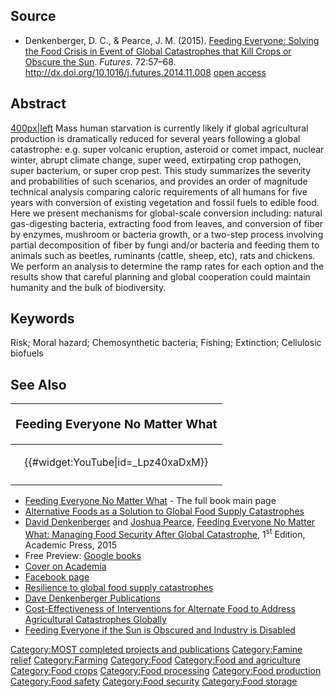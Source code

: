 {{MOST}}
{{Pearce-pubs}}
==Source==
* Denkenberger, D. C., & Pearce, J. M. (2015). [http://www.sciencedirect.com/science/article/pii/S0016328714001931 Feeding Everyone: Solving the Food Crisis in Event of Global Catastrophes that Kill Crops or Obscure the Sun]. ''Futures''. 72:57–68. http://dx.doi.org/10.1016/j.futures.2014.11.008 [https://www.academia.edu/16970640/Feeding_Everyone_Solving_the_Food_Crisis_in_Event_of_Global_Catastrophes_that_Kill_Crops_or_Obscure_the_Sun open access]

==Abstract==
[[image:Foodweb.png|400px|left]]
Mass human starvation is currently likely if global agricultural production is dramatically reduced for several years following a global catastrophe: e.g. super volcanic eruption, asteroid or comet impact, nuclear winter, abrupt climate change, super weed, extirpating crop pathogen, super bacterium, or super crop pest. This study summarizes the severity and probabilities of such scenarios, and provides an order of magnitude technical analysis comparing caloric requirements of all humans for five years with conversion of existing vegetation and fossil fuels to edible food. Here we present mechanisms for global-scale conversion including: natural gas-digesting bacteria, extracting food from leaves, and conversion of fiber by enzymes, mushroom or bacteria growth, or a two-step process involving partial decomposition of fiber by fungi and/or bacteria and feeding them to animals such as beetles, ruminants (cattle, sheep, etc), rats and chickens. We perform an analysis to determine the ramp rates for each option and the results show that careful planning and global cooperation could maintain humanity and the bulk of biodiversity.

==Keywords==

Risk;
Moral hazard;
Chemosynthetic bacteria;
Fishing;
Extinction;
Cellulosic biofuels


==See Also==
{|style="border:2px solid black; background-color: lightgreen; margin-left:.1em; margin-top:2px; -moz-border-radius:15px;" align="right" width="100px"
!<big>Feeding Everyone No Matter What</big>
|-
|<center>{{#widget:YouTube|id=_Lpz40xaDxM}} </center>
|-
|}
* [[Feeding Everyone No Matter What]] - The full book main page
* [[Alternative Foods as a Solution to Global Food Supply Catastrophes]]
* [https://sites.google.com/site/daviddenkenberger/beliefs David Denkenberger] and [[User:J.M.Pearce| Joshua Pearce]], [http://store.elsevier.com/Feeding-Everyone-No-Matter-What/Joshua-Pearce/isbn-9780128021507/ Feeding Everyone No Matter What: Managing Food Security After Global Catastrophe ], 1<sup>st</sup> Edition, Academic Press, 2015 
* Free Preview: [http://books.google.com/books?id=zP2cBAAAQBAJ&printsec=frontcover&source=gbs_ge_summary_r&cad=0#v=onepage&q&f=false Google books]
* [https://www.academia.edu/9416519/Feeding_Everyone_No_Matter_What_Managing_Food_Security_After_Global_Catastrophe Cover on Academia]
* [https://www.facebook.com/FeedingEveryoneNoMatterWhat Facebook page]
* [[Resilience to global food supply catastrophes]]
*[https://sites.google.com/site/daviddenkenberger/publications Dave Denkenberger Publications] 
* [[Cost-Effectiveness of Interventions for Alternate Food to Address Agricultural Catastrophes Globally]]
* [[Feeding Everyone if the Sun is Obscured and Industry is Disabled]]

[[Category:MOST completed projects and publications]]
[[Category:Famine relief]]
[[Category:Farming]]
[[Category:Food]]
[[Category:Food and agriculture]]
[[Category:Food crops]]
[[Category:Food processing]]
[[Category:Food production]]
[[Category:Food safety]]
[[Category:Food security]]
[[Category:Food storage]]